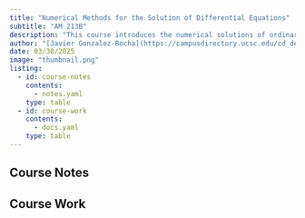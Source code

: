```yaml
---
title: "Numerical Methods for the Solution of Differential Equations"
subtitle: "AM 213B"
description: "This course introduces the numerical solutions of ordinary and partial differential equations (ODEs and PDEs). Focuses on the derivation of discrete solution methods for a variety of differential equations, and their stability and convergence. Also provides hands-on experience in implementing such numerical algorithms for the solution of engineering and scientific problems using MATLAB software. The class consists of lectures and hands-on programming sections. Basic mathematical knowledge of ODEs and PDEs is assumed, and a basic working knowledge of programming in MATLAB is expected."
author: "[Javier Gonzalez-Rocha](https://campusdirectory.ucsc.edu/cd_detail?uid=jgonz406)"
date: 03/30/2025
image: "thumbnail.png"
listing:
  - id: course-notes
    contents:
      - notes.yaml
    type: table
  - id: course-work
    contents:
      - docs.yaml
    type: table
---
```


## Course Notes

:::{#course-notes}
:::

## Course Work

:::{#course-work}
:::
